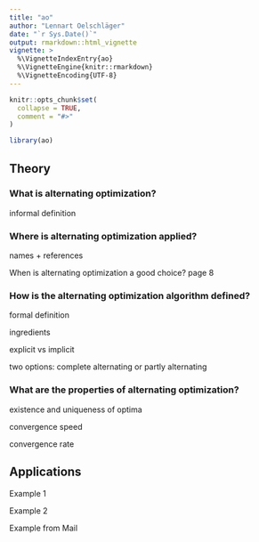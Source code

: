 ```yaml
---
title: "ao"
author: "Lennart Oelschläger"
date: "`r Sys.Date()`"
output: rmarkdown::html_vignette
vignette: >
  %\VignetteIndexEntry{ao}
  %\VignetteEngine{knitr::rmarkdown}
  %\VignetteEncoding{UTF-8}
---
```


```r
knitr::opts_chunk$set(
  collapse = TRUE,
  comment = "#>"
)
```

```r
library(ao)
```

## Theory

### What is alternating optimization?

informal definition

### Where is alternating optimization applied?

names + references

When is alternating optimization a good choice? page 8

### How is the alternating optimization algorithm defined?

formal definition

ingredients

explicit vs implicit 

two options: complete alternating or partly alternating

### What are the properties of alternating optimization?

existence and uniqueness of optima

convergence speed

convergence rate

## Applications

Example 1

Example 2

Example from Mail
